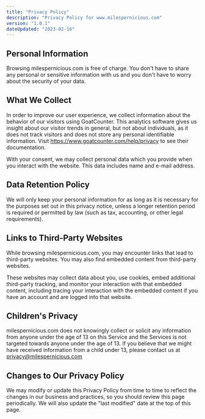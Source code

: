 ```yaml
---
title: "Privacy Policy"
description: "Privacy Policy for www.milespernicious.com"
version: "1.0.1"
dateUpdated: "2023-02-16"
---
```


## Personal Information

Browsing milespernicious.com is free of charge. You don't have to share any personal or sensitive information with us and you don't have to worry about the security of your data.

## What We Collect

In order to improve our user experience, we collect information about the behavior of our visitors using GoatCounter.  This analytics software gives us insight about our visitor trends in general, but not about individuals, as it does not track visitors and does not store any personal identifiable information. Visit https://www.goatcounter.com/help/privacy to see their documentation.

With your consent, we may collect personal data which you provide when you interact with the website. This data includes name and e-mail address.

## Data Retention Policy

We will only keep your personal information for as long as it is necessary for the purposes set out in this privacy notice, unless a longer retention period is required or permitted by law (such as tax, accounting, or other legal requirements).

## Links to Third-Party Websites

While browsing milespernicious.com, you may encounter links that lead to third-party websites.  You may also find embedded content from third-party websites.

These websites may collect data about you, use cookies, embed additional third-party tracking, and monitor your interaction with that embedded content, including tracing your interaction with the embedded content if you have an account and are logged into that website.

## Children's Privacy

milespernicious.com does not knowingly collect or solicit any information from anyone under the age of 13 on this Service and the Services is not targeted towards anyone under the age of 13. If you believe that we might have received information from a child under 13, please contact us at privacy@milespernicious.com

## Changes to Our Privacy Policy

We may modify or update this Privacy Policy from time to time to reflect the changes in our business and practices, so you should review this page periodically. We will also update the "last modified" date at the top of this page.

